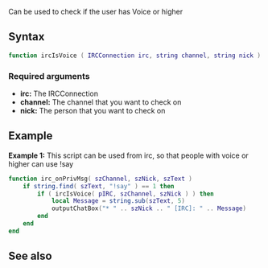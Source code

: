 
{{ModuleFunction|IRCEcho}}
Can be used to check if the user has Voice or higher

==Syntax==
<syntaxhighlight lang="lua">
function ircIsVoice ( IRCConnection irc, string channel, string nick )
</syntaxhighlight>
===Required arguments===
* '''irc:''' The IRCConnection
* '''channel:''' The channel that you want to check on
* '''nick:''' The person that you want to check on

==Example==
'''Example 1:''' This script can be used from irc, so that people with voice or higher can use !say
<syntaxhighlight lang="lua">
function irc_onPrivMsg( szChannel, szNick, szText )
  	if string.find( szText, "!say" ) == 1 then
		if ( ircIsVoice( pIRC, szChannel, szNick ) ) then
		  	local Message = string.sub(szText, 5)
		  	outputChatBox("* " .. szNick .. " [IRC]: " .. Message)
		end
	end
end
</syntaxhighlight>

==See also==
{{Modules/IRCEcho/Functions}}